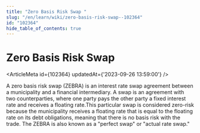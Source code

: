 ```yaml
---
title: "Zero Basis Risk Swap "
slug: "/en/learn/wiki/zero-basis-risk-swap--102364"
id: "102364"
hide_table_of_contents: true
---
```



# Zero Basis Risk Swap 

<ArticleMeta id={102364} updatedAt={'2023-09-26 13:59:00'} />
<div className='border-solid border-b border-t-0 my-4 border-[var(--ifm-color-gray-300)]' />

A zero basis risk swap (ZEBRA) is an interest rate swap agreement between a municipality and a financial intermediary. A swap is an agreement with two counterparties, where one party pays the other party a fixed interest rate and receives a floating rate.This particular swap is considered zero-risk because the municipality receives a floating rate that is equal to the floating rate on its debt obligations, meaning that there is no basis risk with the trade. The ZEBRA is also known as a "perfect swap" or "actual rate swap."
